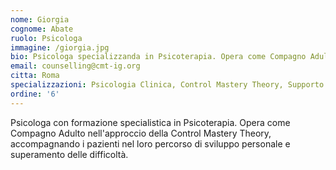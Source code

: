 ```yaml
---
nome: Giorgia
cognome: Abate
ruolo: Psicologa
immagine: /giorgia.jpg
bio: Psicologa specializzanda in Psicoterapia. Opera come Compagno Adulto nell'ambito della Control Mastery Theory, supportando i pazienti nel loro percorso di crescita personale.
email: counselling@cmt-ig.org
citta: Roma
specializzazioni: Psicologia Clinica, Control Mastery Theory, Supporto psicologico, Crescita personale
ordine: '6'
---
```


Psicologa con formazione specialistica in Psicoterapia. Opera come Compagno Adulto nell'approccio della Control Mastery Theory, accompagnando i pazienti nel loro percorso di sviluppo personale e superamento delle difficoltà.
